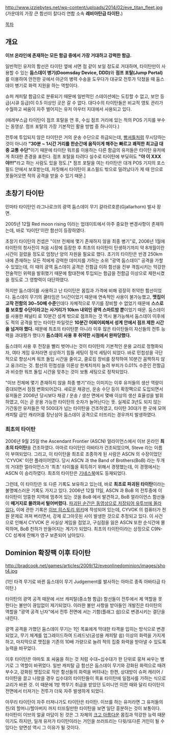 http://www.izziebytes.net/wp-content/uploads/2014/02/eve_titan_fleet.jpg
(가운데의 가장 큰 함선이 칼다리 연합 소속 '''레비아탄급 타이탄.''')

[[목차]]

== 개요 ==
'''이브 온라인에 존재하는 모든 함급 중에서 가장 거대하고 강력한 함급.''' 

일반적인 유저의 함선은 타이탄 옆에 서면 점 같이 보일 정도로 거대하며, 타이탄만이 사용할 수 있는 '''둠스데이 병기(Doomsday Device, DDD)'''와 '''점프 포탈(Jump Portal)'''를 이용하여 안전한 곳에서 아군의 병력 수송을 도우다가 대규모 전투가 닥쳤을 때 둠스데이 병기로 화력 지원을 하는 역할이다.

슈퍼 캐피탈 함급으로 분류되기 때문에 일반적인 스테이션에는 도킹할 수 없고, 보안 등급(시큐 등급)이 0.5 이상인 곳은 갈 수 없다. 대다수의 타이탄들은 비교적 영토 관리가 수월하고 싸움이 자주 벌어지는 유저 아우터 지대에서 사용되고 있다. 

{{{#!html
<embed src="http://www.youtube.com/v/R1plDqUhdhU?version=3&amp;hl=en_US" type="application/x-shockwave-flash" width="560" height="345" allowscriptaccess="always" allowfullscreen="true"></embed>
}}}

(에레부스급 타이탄이 점프 포탈을 연 후, 수십 점프 거리에 있는 적의 POS 기지를 부수는 동영상. 점프 포탈의 가장 기본적인 활용 방법 중 하나이다.)

전투에 투입되지 않은 타이탄은 거의 운송 수단으로 취급되는데, [[빵셔틀]]처럼 무시당하는 것이 아니라 '''"30분 ~ 1시간 거리를 한순간에 움직이게 해주는 빠르고 쾌적한 최고급 대중 교통 수단"'''이기 때문에 타이탄 워프를 이용하는 다른 함급의 유저들은 타이탄 유저에게 최대한 존경을 표한다. 점프 포탈을 타려다 실수로 타이탄에 부딪혀도 '''"야 이 XXX야!!!"'''라고 하는 사람도 있을 정도.[* 점프 포탈을 여는 타이탄은 대개 POS 기지의 포스필드 안에서 보호받는데, 자칫해서 타이탄이 포스필드 밖으로 밀려났다가 제 때 안으로 못들어오면 적의 공격을 받을 수 있기 때문.]

== 초창기 타이탄 ==

{{{#!html
<embed src="http://www.youtube.com/v/81_338id-4c?version=3&amp;hl=en_US" type="application/x-shockwave-flash" width="560" height="345" allowscriptaccess="always" allowfullscreen="true"></embed>
}}}

민마타 타이탄인 라그나로크의 광역 둠스데이 무기 걀라르호른(Gjallarhorn) 발사 장면.

2005년 12월 Red moon rising 이라는 업데이트에서 아주 중요한 변경사항이 존재하는데, 바로 '타이탄'이란 함선이 등장하였다. 

초창기 타이탄의 컨셉은 "이브 전체에 몇기 존재하지 않을 최종 병기"로, 2006년 1월에 타이탄의 청사진이 처음 시장에 등장한 후 최초의 타이탄이 탄생하기까지 약 8개월이란 시간이 걸렸을 정도로 엄청난 양의 자원을 필요로 했다. 초기의 타이탄은  반경 250km 내에 존재하는 모든 적에게 강력한 데미지를 가하는 소위 "광역 둠스데이" 공격을 가할 수 있었는데, 이 때의 광역 둠스데이 공격은 전함급 이하 함선을 전부 격침시키는 막강한 전술적인 위력을 발휘했기 때문에 함대전에 투입되는 함급을 전함급 이상으로 제한시켰을 정도로 그 영향력이 대단하였다.

하지만 둠스데이를 사용하고 난 타이탄은 몸집과 가격에 비해 굉장히 취약한 함선이었다. 둠스데이 무기의 쿨타임은 1시간이었기 때문에 연속적인 사용이 불가능했고, '''맷집이 고작 전함의 30~50배 수준'''인데다 자체적으로 무기를 장비할 수 없었기 때문에 '''스스로를 보호할 수단이라고는 사거리가 10km 내외인 광역 스마트밤 뿐'''이었기 때문. 둠스데이를 사용한 페널티 로 10분간 성계 밖으로 점프하는 것 역시 불가능해서 둠스데이 이후에도 적의 공격을 받는 타이탄 파일럿은 '''10분간 어찌어찌해서 성계 안에서 점프 제한 시간을 넘겨야 했다.''' 때문에 최초의 타이탄뿐 아니라 이후 많은 타이탄들이 자신들의 전투 능력을 과대평가 했다가 '''둠스데이 사용 후 취약한 시점에서 완파당했다.'''

둠스데이 사용 후 전장을 빨리 벗어나는 것이 타이탄의 기본적인 운용 교리로 정형화되자, 여타 게임 유저라면 상상하기 힘들 세팅이 정석 세팅이 되었다. 바로 민첩성을 극단적으로 향상시켜 워프 돌입 시간을 줄이고, 클로킹 장비를 장착하여 10분간 꼼짝하지 않고 웅크리는 것. 함선의 민첩성을 이론상 한계치까지 늘려 부피가 0.01% 수준인 전함급과 비슷한 워프 돌입 시간을 맞추는 것이 보통 세팅으로 정착되었다.

"이브 전체에 몇기 존재하지 않을 최종 병기"라는 이미지는 이후 유저들의 생산 역량이 증대되면서 점점 변화되어갔다. 새로운 채광선, 운송 수단 등이 확장팩으로 도입되면서 유저들은 2006년 당시보다 채광 / 운송 / 생산 면에서 몇배 이상의 생산 효율성을 발휘하였고, 이는 곧 운용 가능한 타이탄의 숫자가 늘어난다는 뜻. 실제로 3년도 되지 않는 기간동안 유저들은 약 500대가 넘는 타이탄을 건조하였고, 타이탄 30대가 한 곳에 모여 캐피탈 급인 캐리어를 장난삼아 둠스데이 공격으로 터뜨리는 경우까지 발생하였다.

=== 최초의 타이탄 ===
2006년 9월 25일 the Ascendant Frontier (ASCN) 얼라이언스에서 이브 온라인 '''최초의 타이탄'''을 건조하였다. 아마르 타이탄인 아바타가 건조되었으며, Steve 라는 이름이 부여되었다. 그리고, 이 타이탄을 최초로 조종하게 된 사람은 ASCN 의 수장이었던 'CYVOK' 이란 플레이어였다. 당시 ASCN 과 the Band of Brothers(BoB) 라는 두개의 거대한 얼라이언스가 '최초' 타이틀을 획득하기 위해서 경쟁했는데, 이 경쟁에서는 ASCN 이 승리하였다. 최초의 타이탄은 [http://www.guinnessworldrecords.com/records-6000/first-titan-ship-in-eve-online/ 기네스북]에도 등재되었다.

그런데, 이 타이탄은 또 다른 기록도 보유하고 있는데, 바로 '''최초로 파괴된 타이탄'''이라는 불명예스러운 기록도 가지고 있다. 2006년 12월 11일, ASCN 과 BoB 의 전투중에 이 타이탄이 엉뚱한 지역에 멈추어 있는 것을 BoB 에서 발견하고, BoB 얼라이언스 함선들이 '''떼거지로 몰려와서 털어버렸다.''' [http://www.youtube.com/watch?v=jPVfN6a0E2Y 파괴된 순간은 동영상으로 저장되어 유투브에 올라 있다.] 이에 관한 기록은 [http://eve-history.net/wiki/index.php/Steve 이브 히스토리 위키]에 작성되어 있는데, CYVOK 의 컴퓨터가 전원 문제로 꺼져 버리면서, 강제 로그아웃된 사이 발생한 것으로 추정되고 있다. 이 사건으로 인해서 CYVOK 은 사실상 게임을 접었고, 구심점을 잃은 ASCN 또한 순식간에 몰락하며, BoB 천하가 만들어지는 계기가 되었다. 최초의 타이탄이라는 상징으로 C9N-CC 성계에 잔해가 영구 보존되어 남아있다.

== Dominion 확장팩 이후 타이탄 ==

http://bradcook.net/games/articles/2009/12/eveonlinedominion/images/shot4.jpg

(1인 타격 무기로 바뀐 둠스데이 무기 Judgement를 발사하는 아마르 종족 아바타급 타이탄.)

타이탄의 광역 공격 때문에 서브 캐피탈(중소형 함급) 함선들이 전투에서 제 역할을 못한다는 불만이 끊임없이 제기되었다. 이러한 불만 사항을 받아들인 개발진은 타이탄의 역할을 "광역 공격 닌자"에서 전투 전면에 서는 기함(플래그 쉽)으로 변경시키는 결단을 내린다.

광역 공격을 가했던 둠스데이 무기는 1인 목표에게 막대한 타격을 입히는 방식으로 변경되었고, 무기 체계를 업그레이드하여 드레드넛(공성용 캐피탈 쉽) 이상의 화력을 가지게 하고, 마지막으로 맷집을 기존의 10배 가량으로 늘려 적의 집중 화력을 받아낼 수 있도록 능력을 바꾸었다.

이후 타이탄은 야마토 포 싸움을 하는 것 처럼 수대~십수대가 한 단위로 뭉쳐 싸우는 병기로 그 역할이 바뀌었다. 일반 캐피탈 급 함선은 둠스데이 무기와 강화된 화력으로 때려부수고, 강화된 맷집으로 작은 함선들의 화력을 버텨내는 한편, 상대방이 슈퍼 캐리어 / 타이탄을 끌고 나왔을 경우 십수대의 타이탄들이 목표 타이탄에 일점사를 가하는 식으로 교리가 바뀐 것. 이 때문에 1방 핵무기 취급을 받았던 도미니언 이전 때와 달리 타이탄이 전면에서 터져가는 전투가 더욱 자주 발생하게 되었다.

아무리 타이탄이 자주 터져나가도 타이탄은 타이탄. 이브를 하는 유저라면 그 유저들의 친/외 할머니/할아버지 까지 터뜨릴만한 타이탄을 보면 일단 흥분하는 것이 보통이다. 타이탄이 이브의 얼굴 마담이 된 것은 그 자체의 [[크고 아름다운]] 몸집과 막강한 능력 때문이기도 하지만, 일개 유저가 타이탄이라는 거인을 쓰러뜨리는 다윗/또다른 거인이 될 수 있다는 양면성 역시 그 이유가 될 것이다.

